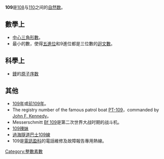 {{noteTA|G1=Math}}
{{整数
| 小写 = 一百〇九（一百九）
| 质因数分解 = [[素数|质数]]
| 罗马数字 = CIX
}}
'''109'''是[[108|108]]与[[110|110]]之间的[[自然数|自然数]]。

== 數學上 ==
{{數字性質|use math=yes|other print list=高斯整數分解
|質數=*{{{orderstr}}}{{{property}}}{{{releatedstr}}}。
|孿生質數=**第10對{{{property}}}，為{{{value}}}。
**[[陳質數|陳質數]]
|高斯整數分解=**此數字雖然是[[自然數|自然]][[質數|質數]]，但不是高斯質數。前一個有此性質的自然質數是[[101|101]]、下一個是[[113|113]]。{{OEIS|id=A002313}}
{{{default}}}
}}
*[[中心三角形數|中心三角形數]]。
*最小的數，使得[[五進位|五進位]]和9進位都是三位數的[[迴文數|迴文數]]。

== 科學上 ==
*[[䥑|䥑]]的[[原子序数|原子序数]]

== 其他 ==
*[[109年|109年]]或[[前109年|前109年]]。
* The registry number of the famous patrol boat [[PT-109|PT-109]]，commanded by [[John_F._Kennedy|John F. Kennedy]]。
* Messerschmitt [[Bf_109戰鬥機|Bf 109]]是第二次世界大战时期的战斗机。
*[[109百貨|109]][[辣妹|辣妹]]
* [[過海隧道巴士109線|過海隧道巴士109線]]
*109是[[電訊盈科|電訊盈科]]的電話維修及故障報告專用熱線。
[[Category:整數素數|Category:整數素數]]